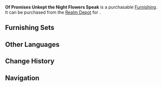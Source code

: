 {{Furnishing Infobox
|id             = 372435
|image          = Item Of Promises Unkept the Night Flowers Speak.png
|category       = Landform
|subcategory    = Shrub
|rarity         = 3
|adeptal_energy = 20
|load           = 50
|reduced_load   = 50
|description    = Fluorescent flowers that can commonly be found in [[Chinju Forest]]. Under the moonlight, these sky-blue blooms flow in silence, as if in agonized waiting for one who left all too suddenly.<br />"Promises" are a powerful force, so powerful that they can slow the senses, even until the passage of time itself might be dulled.<br />Mortals ensnared by such forces may be suddenly surprised to find, while looking in a mirror, that they have suddenly sprouted white hair, but for certain beings that shall never grow old, perhaps such endless waiting is an incalculable sorrow.
|source1        = [[Realm Depot]]
}}
'''Of Promises Unkept the Night Flowers Speak''' is a purchasable [[Furnishing]]. It can be purchased from the [[Realm Depot]] for {{Item|Realm Currency|30|x=80}}.

==Furnishing Sets==
{{Craft Usage}}

==Other Languages==
{{Other Languages
|en      = Of Promises Unkept the Night Flowers Speak
|zhs     = 「晚花空言约」
|zhs_rm  = "Wǎn Huā Kōng Yán Yuē"
|zht     = 「晚花空言約」
|zht_rm  = "Wǎn Huā Kōng Yán Yuē"
|zh_tl   = 
|ja      = 「夜咲く花の約束」
|ja_rm   = "Yoru Saku Hana no Yakusoku"
|ja_tl   = 
|ko      = 「하늘색 약속」
|ko_rm   = 
|ko_tl   = 
|es      = Promesa de las flores
|es_tl   = 
|fr      = « Promesse des fleurs »
|fr_tl   = "Promise of the Flowers"
|ru      = Обещания ночных цветов
|ru_tl   = 
|th      = "ดอกไม้แห่งสัญญาในราตรีกาล"
|th_rm   = 
|th_tl   = 
|vi      = Lời Hứa Hoa Đêm
|vi_tl   = 
|de      = „Leere Versprechen in der Nacht“
|de_tl   = “Empty Promises in the Night”
|id      = "Bunga Malam Menanti Janji"
|id_tl   = "Night Flower Waiting for Promise"
|pt      = Flores da Noite Falam de Promessas Não Cumpridas
|pt_tl   = 
}}

==Change History==
{{Change History|2.2}}

==Navigation==
{{Furnishing Navbox/Exterior|Landform}}